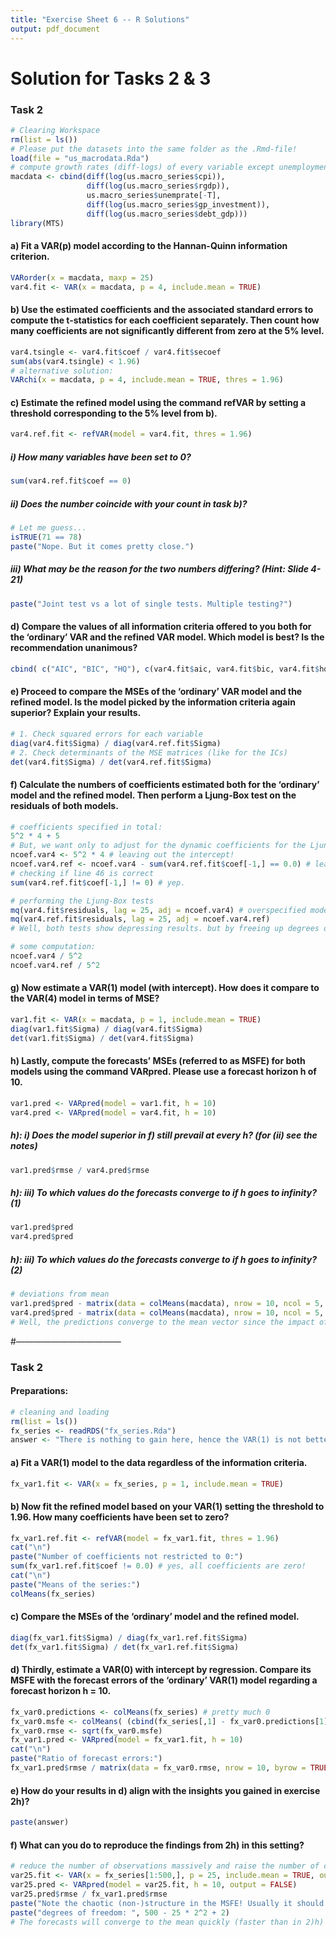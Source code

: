 ```yaml
---
title: "Exercise Sheet 6 -- R Solutions"
output: pdf_document
---
```


# Solution for Tasks 2 & 3  

### Task 2

```r
# Clearing Workspace
rm(list = ls())
# Please put the datasets into the same folder as the .Rmd-file!
load(file = "us_macrodata.Rda")
# compute growth rates (diff-logs) of every variable except unemployment
macdata <- cbind(diff(log(us.macro_series$cpi)),
                 diff(log(us.macro_series$rgdp)),
                 us.macro_series$unemprate[-T],
                 diff(log(us.macro_series$gp_investment)),
                 diff(log(us.macro_series$debt_gdp)))
library(MTS)
```

#### a) Fit a VAR(p) model according to the Hannan-Quinn information criterion.
```r
VARorder(x = macdata, maxp = 25)
var4.fit <- VAR(x = macdata, p = 4, include.mean = TRUE)
```

#### b) Use the estimated coefficients and the associated standard errors to compute the t-statistics for each coefficient separately. Then count how many coefficients are not significantly different from zero at the 5% level.
```r
var4.tsingle <- var4.fit$coef / var4.fit$secoef
sum(abs(var4.tsingle) < 1.96)
# alternative solution:
VARchi(x = macdata, p = 4, include.mean = TRUE, thres = 1.96)
```

#### c) Estimate the refined model using the command refVAR by setting a threshold corresponding to the 5% level from b).
```r
var4.ref.fit <- refVAR(model = var4.fit, thres = 1.96)
```
##### i) How many variables have been set to 0?
```r
sum(var4.ref.fit$coef == 0)
```
##### ii) Does the number coincide with your count in task b)?
```r
# Let me guess...
isTRUE(71 == 78)
paste("Nope. But it comes pretty close.")
```

##### iii) What may be the reason for the two numbers differing? (Hint: Slide 4-21)
```r
paste("Joint test vs a lot of single tests. Multiple testing?")
```


#### d) Compare the values of all information criteria offered to you both for the ‘ordinary’ VAR and the refined VAR model. Which model is best? Is the recommendation unanimous?
```r
cbind( c("AIC", "BIC", "HQ"), c(var4.fit$aic, var4.fit$bic, var4.fit$hq), c(var4.ref.fit$aic, var4.ref.fit$bic, var4.ref.fit$hq) )
```

#### e) Proceed to compare the MSEs of the ‘ordinary’ VAR model and the refined model. Is the model picked by the information criteria again superior? Explain your results.
```r
# 1. Check squared errors for each variable
diag(var4.fit$Sigma) / diag(var4.ref.fit$Sigma)
# 2. Check determinants of the MSE matrices (like for the ICs)
det(var4.fit$Sigma) / det(var4.ref.fit$Sigma)

```
#### f) Calculate the numbers of coefficients estimated both for the ‘ordinary’ model and the refined model. Then perform a Ljung-Box test on the residuals of both models.
```r
# coefficients specified in total:
5^2 * 4 + 5
# But, we want only to adjust for the dynamic coefficients for the Ljung-Box test!
ncoef.var4 <- 5^2 * 4 # leaving out the intercept! 
ncoef.var4.ref <- ncoef.var4 - sum(var4.ref.fit$coef[-1,] == 0.0) # leaving out the intercept!!!
# checking if line 46 is correct
sum(var4.ref.fit$coef[-1,] != 0) # yep.

# performing the Ljung-Box tests
mq(var4.fit$residuals, lag = 25, adj = ncoef.var4) # overspecified model
mq(var4.ref.fit$residuals, lag = 25, adj = ncoef.var4.ref)
# Well, both tests show depressing results. but by freeing up degrees of freedom, we can at least make a statement about m = 3 in the refined model

# some computation:
ncoef.var4 / 5^2
ncoef.var4.ref / 5^2
```

#### g) Now estimate a VAR(1) model (with intercept). How does it compare to the VAR(4) model in terms of MSE?
```r
var1.fit <- VAR(x = macdata, p = 1, include.mean = TRUE)
diag(var1.fit$Sigma) / diag(var4.fit$Sigma)
det(var1.fit$Sigma) / det(var4.fit$Sigma)
```

#### h) Lastly, compute the forecasts’ MSEs (referred to as MSFE) for both models using the command VARpred. Please use a forecast horizon h of 10.
```r
var1.pred <- VARpred(model = var1.fit, h = 10)
var4.pred <- VARpred(model = var4.fit, h = 10)
```

##### h): i) Does the model superior in f) still prevail at every h? (for (ii) see the notes)
```r
var1.pred$rmse / var4.pred$rmse
```

##### h): iii) To which values do the forecasts converge to if h goes to infinity? (1)
```r
var1.pred$pred
var4.pred$pred
```
##### h): iii) To which values do the forecasts converge to if h goes to infinity? (2)
```r
# deviations from mean
var1.pred$pred - matrix(data = colMeans(macdata), nrow = 10, ncol = 5, byrow = TRUE)
var4.pred$pred - matrix(data = colMeans(macdata), nrow = 10, ncol = 5, byrow = TRUE)
# Well, the predictions converge to the mean vector since the impact of the observed innovations vanishes.
```

#------------------------------------

### Task 2

#### Preparations:
```r
# cleaning and loading
rm(list = ls())
fx_series <- readRDS("fx_series.Rda")
answer <- "There is nothing to gain here, hence the VAR(1) is not better or worse than the VAR(0). There are still plenty of degrees of freedom left."
```

#### a) Fit a VAR(1) model to the data regardless of the information criteria.
```r
fx_var1.fit <- VAR(x = fx_series, p = 1, include.mean = TRUE)
```

#### b) Now fit the refined model based on your VAR(1) setting the threshold to 1.96. How many coefficients have been set to zero?
```r
fx_var1.ref.fit <- refVAR(model = fx_var1.fit, thres = 1.96)
cat("\n")
paste("Number of coefficients not restricted to 0:")
sum(fx_var1.ref.fit$coef != 0.0) # yes, all coefficients are zero!
cat("\n")
paste("Means of the series:")
colMeans(fx_series)
```

#### c) Compare the MSEs of the ‘ordinary’ model and the refined model.
```r
diag(fx_var1.fit$Sigma) / diag(fx_var1.ref.fit$Sigma)
det(fx_var1.fit$Sigma) / det(fx_var1.ref.fit$Sigma)
```

#### d) Thirdly, estimate a VAR(0) with intercept by regression. Compare its MSFE with the forecast errors of the ‘ordinary’ VAR(1) model regarding a forecast horizon h = 10.
```r
fx_var0.predictions <- colMeans(fx_series) # pretty much 0
fx_var0.msfe <- colMeans( (cbind(fx_series[,1] - fx_var0.predictions[1], fx_series[,2] - fx_var0.predictions[2]))^2 )
fx_var0.rmse <- sqrt(fx_var0.msfe)
fx_var1.pred <- VARpred(model = fx_var1.fit, h = 10)
cat("\n")
paste("Ratio of forecast errors:")
fx_var1.pred$rmse / matrix(data = fx_var0.rmse, nrow = 10, byrow = TRUE, ncol = 2)
```

#### e) How do your results in d) align with the insights you gained in exercise 2h)?
```r
paste(answer)
```

#### f) What can you do to reproduce the findings from 2h) in this setting?
```r
# reduce the number of observations massively and raise the number of coefficients distinctly. This will produce overfitting.
var25.fit <- VAR(x = fx_series[1:500,], p = 25, include.mean = TRUE, output = FALSE)
var25.pred <- VARpred(model = var25.fit, h = 10, output = FALSE)
var25.pred$rmse / fx_var1.pred$rmse
paste("Note the chaotic (non-)structure in the MSFE! Usually it should rise with h...")
paste("degrees of freedom: ", 500 - 25 * 2^2 + 2)
# The forecasts will converge to the mean quickly (faster than in 2)h) ), since there is barly any autocorrelation so the innovations' effects vanish almost immediately. And trivially, the MSFE (out-of-sample) will be similar to the MSE (in-sample), because there is effectively no model to be found except the global mean.
```











